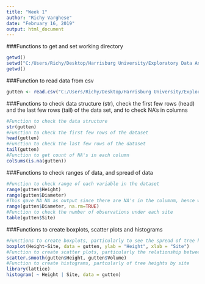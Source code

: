 ```yaml
---
title: "Week 1"
author: "Richy Varghese"
date: "February 16, 2019"
output: html_document
---
```


###Functions to get and set working directory
```r
getwd()
setwd("C:/Users/Richy/Desktop/Harrisburg University/Exploratory Data Analytics")
getwd()
```

###Function to read data from csv
```r
gutten <- read.csv("C:/Users/Richy/Desktop/Harrisburg University/Exploratory Data Analytics/FinalProject/ANLY506_RichyVarghese_FinalProject/Data/Data_CodePortfolio/gutten.csv", header = TRUE)
```

###Functions to check data structure (str), check the first few rows (head) and the last few rows (tail) of the data set, and to check NA's in columns
```r
#Function to check the data structure
str(gutten)
#Function to check the first few rows of the dataset
head(gutten)
#Function to check the last few rows of the dataset
tail(gutten)
#Function to get count of NA's in each column
colSums(is.na(gutten))
```

###Functions to check ranges of data, and spread of data
```r
#Function to check range of each variable in the dataset
range(gutten$Height)
range(gutten$Diameter)
#This gave NA NA as output since there are NA's in the columnm, hence we need to remove NAs
range(gutten$Diameter, na.rm=TRUE)
#Function to check the number of observations under each site
table(gutten$Site)
```

###Functions to create boxplots, scatter plots and histograms
```r
#Functions to create boxplots, particularly to see the spread of tree heights per site
boxplot(Height~Site, data = gutten, ylab = "Height", xlab = "Site")
#Function to create scatter plots, particularly the relationship between height and volume
scatter.smooth(gutten$Height, gutten$Volume)
#Function to create histograms, partcularly of tree heights by site
library(lattice)
histogram( ~ Height | Site, data = gutten)
```